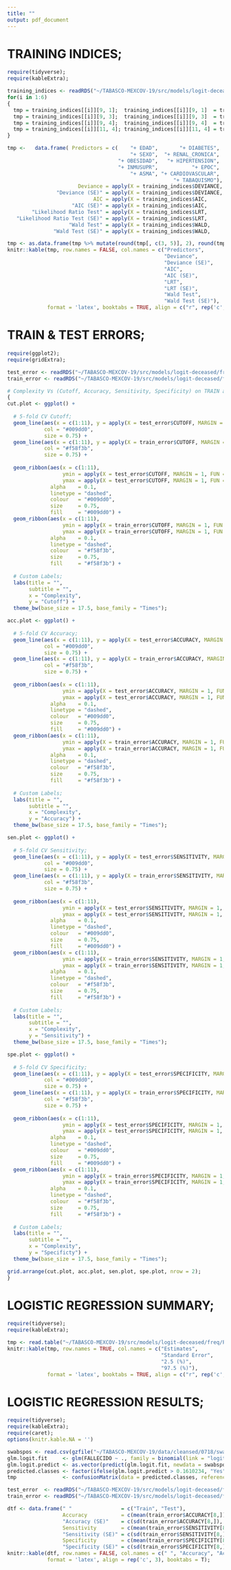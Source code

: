 ```yaml
---
title: ""
output: pdf_document
---
```


# TRAINING INDICES;  

```r
require(tidyverse);
require(kableExtra);

training_indices <- readRDS("~/TABASCO-MEXCOV-19/src/models/logit-deceased/freq/5-fold_Cross_Validation/training_indices.rds");
for(i in 1:6)
{
  tmp = training_indices[[i]][9, 1];  training_indices[[i]][9, 1]  = training_indices[[i]][8, 1];  training_indices[[i]][8, 1]  = tmp;
  tmp = training_indices[[i]][9, 3];  training_indices[[i]][9, 3]  = training_indices[[i]][8, 3];  training_indices[[i]][8, 3]  = tmp;
  tmp = training_indices[[i]][9, 4];  training_indices[[i]][9, 4]  = training_indices[[i]][8, 4];  training_indices[[i]][8, 4]  = tmp;
  tmp = training_indices[[i]][11, 4]; training_indices[[i]][11, 4] = training_indices[[i]][10, 4]; training_indices[[i]][10, 4] = tmp;
}

tmp <-   data.frame( Predictors = c(    "+ EDAD",       "+ DIABETES",
                                        "+ SEXO",  "+ RENAL_CRONICA",
                                    "+ OBESIDAD",   "+ HIPERTENSION",
                                    "+ INMUSUPR",           "+ EPOC",
                                        "+ ASMA", "+ CARDIOVASCULAR",
                                                      "+ TABAQUISMO"),
                       Deviance = apply(X = training_indices$DEVIANCE, MARGIN = 1, FUN = mean),
                "Deviance (SE)" = apply(X = training_indices$DEVIANCE, MARGIN = 1, FUN = sd),
                            AIC = apply(X = training_indices$AIC,      MARGIN = 1, FUN = mean),
                     "AIC (SE)" = apply(X = training_indices$AIC,      MARGIN = 1, FUN = sd),
        "Likelihood Ratio Test" = apply(X = training_indices$LRT,      MARGIN = 1, FUN = mean),
   "Likelihood Ratio Test (SE)" = apply(X = training_indices$LRT,      MARGIN = 1, FUN = sd),
                    "Wald Test" = apply(X = training_indices$WALD,     MARGIN = 1, FUN = mean),
               "Wald Test (SE)" = apply(X = training_indices$WALD,     MARGIN = 1, FUN = sd));

tmp <- as.data.frame(tmp %>% mutate(round(tmp[, c(3, 5)], 2), round(tmp[, c(6:9)], 4)));
knitr::kable(tmp, row.names = FALSE, col.names = c("Predictors",
                                                   "Deviance",
                                                   "Deviance (SE)",
                                                   "AIC",
                                                   "AIC (SE)",
                                                   "LRT",
                                                   "LRT (SE)",
                                                   "Wald Test",
                                                   "Wald Test (SE)"),
             format = 'latex', booktabs = TRUE, align = c("r", rep('c', 8))) %>% kable_styling(position = "center", font_size = 8.5)
```  

# TRAIN & TEST ERRORS;  

```r
require(ggplot2);
require(gridExtra);

test_error <- readRDS("~/TABASCO-MEXCOV-19/src/models/logit-deceased/freq/5-fold_Cross_Validation/test_error.rds");
train_error <- readRDS("~/TABASCO-MEXCOV-19/src/models/logit-deceased/freq/5-fold_Cross_Validation/train_error.rds");

# Complexity Vs (Cutoff, Accuracy, Sensitivity, Specificity) on TRAIN and TEST sets;
{
cut.plot <- ggplot() +
  
  # 5-fold CV Cutoff;
  geom_line(aes(x = c(1:11), y = apply(X = test_error$CUTOFF, MARGIN = 1, FUN = mean)),
            col = "#009dd0",
            size = 0.75) +
  geom_line(aes(x = c(1:11), y = apply(X = train_error$CUTOFF, MARGIN = 1, FUN = mean)),
            col = "#f58f3b",
            size = 0.75) +
  
  geom_ribbon(aes(x = c(1:11),
                  ymin = apply(X = test_error$CUTOFF, MARGIN = 1, FUN = min), 
                  ymax = apply(X = test_error$CUTOFF, MARGIN = 1, FUN = max)), 
              alpha    = 0.1,
              linetype = "dashed",
              colour   = "#009dd0",
              size     = 0.75,
              fill     = "#009dd0") +
  geom_ribbon(aes(x = c(1:11),
                  ymin = apply(X = train_error$CUTOFF, MARGIN = 1, FUN = min), 
                  ymax = apply(X = train_error$CUTOFF, MARGIN = 1, FUN = max)), 
              alpha    = 0.1,
              linetype = "dashed",
              colour   = "#f58f3b",
              size     = 0.75,
              fill     = "#f58f3b") +
  
  # Custom Labels;
  labs(title = "",
       subtitle = "",
       x = "Complexity",
       y = "Cutoff") +
  theme_bw(base_size = 17.5, base_family = "Times");

acc.plot <- ggplot() +
  
  # 5-fold CV Accuracy;
  geom_line(aes(x = c(1:11), y = apply(X = test_error$ACCURACY, MARGIN = 1, FUN = mean)),
            col = "#009dd0",
            size = 0.75) +
  geom_line(aes(x = c(1:11), y = apply(X = train_error$ACCURACY, MARGIN = 1, FUN = mean)),
            col = "#f58f3b",
            size = 0.75) +
  
  geom_ribbon(aes(x = c(1:11),
                  ymin = apply(X = test_error$ACCURACY, MARGIN = 1, FUN = min), 
                  ymax = apply(X = test_error$ACCURACY, MARGIN = 1, FUN = max)), 
              alpha    = 0.1,
              linetype = "dashed",
              colour   = "#009dd0",
              size     = 0.75,
              fill     = "#009dd0") +
  geom_ribbon(aes(x = c(1:11),
                  ymin = apply(X = train_error$ACCURACY, MARGIN = 1, FUN = min), 
                  ymax = apply(X = train_error$ACCURACY, MARGIN = 1, FUN = max)), 
              alpha    = 0.1,
              linetype = "dashed",
              colour   = "#f58f3b",
              size     = 0.75,
              fill     = "#f58f3b") +
  
  # Custom Labels;
  labs(title = "",
       subtitle = "",
       x = "Complexity",
       y = "Accuracy") +
  theme_bw(base_size = 17.5, base_family = "Times");

sen.plot <- ggplot() +
  
  # 5-fold CV Sensitivity;
  geom_line(aes(x = c(1:11), y = apply(X = test_error$SENSITIVITY, MARGIN = 1, FUN = mean)),
            col = "#009dd0",
            size = 0.75) +
  geom_line(aes(x = c(1:11), y = apply(X = train_error$SENSITIVITY, MARGIN = 1, FUN = mean)),
            col = "#f58f3b",
            size = 0.75) +
  
  geom_ribbon(aes(x = c(1:11),
                  ymin = apply(X = test_error$SENSITIVITY, MARGIN = 1, FUN = min), 
                  ymax = apply(X = test_error$SENSITIVITY, MARGIN = 1, FUN = max)), 
              alpha    = 0.1,
              linetype = "dashed",
              colour   = "#009dd0",
              size     = 0.75,
              fill     = "#009dd0") +
  geom_ribbon(aes(x = c(1:11),
                  ymin = apply(X = train_error$SENSITIVITY, MARGIN = 1, FUN = min), 
                  ymax = apply(X = train_error$SENSITIVITY, MARGIN = 1, FUN = max)), 
              alpha    = 0.1,
              linetype = "dashed",
              colour   = "#f58f3b",
              size     = 0.75,
              fill     = "#f58f3b") +
  
  # Custom Labels;
  labs(title = "",
       subtitle = "",
       x = "Complexity",
       y = "Sensitivity") +
  theme_bw(base_size = 17.5, base_family = "Times");

spe.plot <- ggplot() +
  
  # 5-fold CV Specificity;
  geom_line(aes(x = c(1:11), y = apply(X = test_error$SPECIFICITY, MARGIN = 1, FUN = mean)),
            col = "#009dd0",
            size = 0.75) +
  geom_line(aes(x = c(1:11), y = apply(X = train_error$SPECIFICITY, MARGIN = 1, FUN = mean)),
            col = "#f58f3b",
            size = 0.75) +
  
  geom_ribbon(aes(x = c(1:11),
                  ymin = apply(X = test_error$SPECIFICITY, MARGIN = 1, FUN = min), 
                  ymax = apply(X = test_error$SPECIFICITY, MARGIN = 1, FUN = max)), 
              alpha    = 0.1,
              linetype = "dashed",
              colour   = "#009dd0",
              size     = 0.75,
              fill     = "#009dd0") +
  geom_ribbon(aes(x = c(1:11),
                  ymin = apply(X = train_error$SPECIFICITY, MARGIN = 1, FUN = min), 
                  ymax = apply(X = train_error$SPECIFICITY, MARGIN = 1, FUN = max)), 
              alpha    = 0.1,
              linetype = "dashed",
              colour   = "#f58f3b",
              size     = 0.75,
              fill     = "#f58f3b") +
  
  # Custom Labels;
  labs(title = "",
       subtitle = "",
       x = "Complexity",
       y = "Specificty") +
  theme_bw(base_size = 17.5, base_family = "Times");

grid.arrange(cut.plot, acc.plot, sen.plot, spe.plot, nrow = 2); 
}
```  

# LOGISTIC REGRESSION SUMMARY;  

```r
require(tidyverse);
require(kableExtra);

tmp <- read.table("~/TABASCO-MEXCOV-19/src/models/logit-deceased/freq/Plots&Tables/COEFFICIENTS.txt");
knitr::kable(tmp, row.names = TRUE, col.names = c("Estimates",
                                                  "Standard Error",
                                                  "2.5 (%)",
                                                  "97.5 (%)"),
             format = 'latex', booktabs = TRUE, align = c("r", rep('c', 8))) %>% kable_styling(position = "center", font_size = 8.5)
```  

# LOGISTIC REGRESSION RESULTS;  

```r
require(tidyverse);
require(kableExtra);
require(caret);
options(knitr.kable.NA = '')

swabspos <- read.csv(gzfile("~/TABASCO-MEXCOV-19/data/cleansed/0718/swabspos_0718.csv.gz"));
glm.logit.fit     <- glm(FALLECIDO ~ ., family = binomial(link = "logit"), data = swabspos[, -c(5, 8, 11)], na.action = na.omit);
glm.logit.predict <- as.vector(predict(glm.logit.fit, newdata = swabspos, type = "response")); 
predicted.classes <- factor(ifelse(glm.logit.predict > 0.1610234, "Yes", "No"), levels = c("Yes", "No")); target <- factor(swabspos$FALLECIDO, levels = c("Yes", "No"));
tmp               <- confusionMatrix(data = predicted.classes, reference = target, positive = "Yes");

test_error  <- readRDS("~/TABASCO-MEXCOV-19/src/models/logit-deceased/freq/5-fold_Cross_Validation/test_error.rds");
train_error <- readRDS("~/TABASCO-MEXCOV-19/src/models/logit-deceased/freq/5-fold_Cross_Validation/train_error.rds");

dtf <- data.frame(" "                = c("Train", "Test"),
                  Accuracy           = c(mean(train_error$ACCURACY[8,]),    mean(test_error$ACCURACY[8,])),
                  "Accuracy (SE)"    = c(sd(train_error$ACCURACY[8,]),      sd(test_error$ACCURACY[8,])),
                  Sensitivity        = c(mean(train_error$SENSITIVITY[8,]), mean(test_error$SENSITIVITY[8,])),
                  "Sensitivity (SE)" = c(sd(train_error$SENSITIVITY[8,]),   sd(test_error$SENSITIVITY[8,])),
                  Specificity        = c(mean(train_error$SPECIFICITY[8,]), mean(test_error$SPECIFICITY[8,])),
                  "Specificity (SE)" = c(sd(train_error$SPECIFICITY[8,]),   sd(test_error$SPECIFICITY[8,])));
knitr::kable(dtf, row.names = FALSE, col.names = c(" ", "Accuracy", "Accuracy (SE)", "Sensitivity", "Sensitivity (SE)", "Specificity", "Specificity (SE)"), 
             format = 'latex', align = rep('c', 3), booktabs = T);
```  